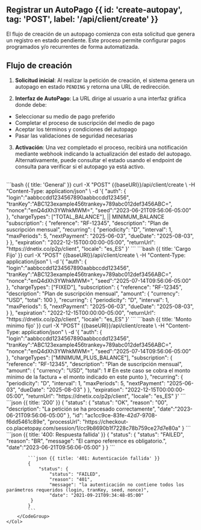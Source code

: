 
## Registrar un AutoPago {{ id: 'create-autopay', tag: 'POST', label: '/api/client/create' }}

El flujo de creación de un autopago comienza con esta solicitud que genera un registro en estado pendiente. Este proceso permite configurar pagos programados y/o recurrentes de forma automatizada.

## Flujo de creación

1. **Solicitud inicial**: Al realizar la petición de creación, el sistema genera un autopago en estado `PENDING` y retorna una URL de redirección.

2. **Interfaz de AutoPago**: La URL dirige al usuario a una interfaz gráfica donde debe:
- Seleccionar su medio de pago preferido
- Completar el proceso de suscripción del medio de pago
- Aceptar los términos y condiciones del autopago
- Pasar las validaciones de seguridad necesarias

3. **Activación**: Una vez completado el proceso, recibirá una notificación mediante webhook indicando la actualización del estado del autopago. Alternativamente, puede consultar el estado usando el endpoint de consulta para verificar si el autopago ya está activo.


<Row>
    <Col>
        <ApiReader
            path="/api/client/create"
            method="POST"
            api={props.refs}
        />
    </Col>
    <Col sticky>
        <br />
        <CodeGroup title="Solicitud" tag="POST" label="/api/client/create">
            ```bash {{ title: 'General' }}
            curl -X "POST" {{baseURl}}/api/client/create \
            -H "Content-Type: application/json" \
            -d '{
                "auth": {
                    "login":"aabbccdd1234567890aabbccdd123456",
                    "tranKey":"ABC123example456trankey+789abc012def3456ABC=",
                    "nonce":"enQ4dXh3YWhkMWM=",
                    "seed":"2023-06-21T09:56:06-05:00"
                },
                "chargeTypes": ["TOTAL_BALANCE"], || MINIMUM_BALANCE
                "subscription": {
                    "reference": "RF-12345",
                    "description": "Plan de suscripción mensual",
                    "recurring": {
                        "periodicity": "D",
                        "interval": 1,
                        "maxPeriods": 5,
                        "nextPayment": "2025-06-03",
                        "dueDate": "2025-08-03",
                    }
                },
                "expiration": "2022-12-15T00:00:00-05:00",
                "returnUrl": "https://dnetix.co/p2p/client",
                "locale": "es_ES"
            }'
            ```
            ```bash {{ title: 'Cargo Fijo' }}
            curl -X "POST" {{baseURl}}/api/client/create \
            -H "Content-Type: application/json" \
            -d '{
                "auth": {
                    "login":"aabbccdd1234567890aabbccdd123456",
                    "tranKey":"ABC123example456trankey+789abc012def3456ABC=",
                    "nonce":"enQ4dXh3YWhkMWM=",
                    "seed":"2025-07-14T09:56:06-05:00"
                },
                "chargeTypes": ["FIXED"],
                "subscription": {
                    "reference": "RF-12345",
                    "description": "Plan de suscripción mensual",
                    "amount": {
                        "currency": "USD",
                        "total": 100
                    },
                    "recurring": {
                        "periodicity": "D",
                        "interval": 1,
                        "maxPeriods": 5,
                        "nextPayment": "2025-06-03",
                        "dueDate": "2025-08-03",
                    }
                },
                "expiration": "2022-12-15T00:00:00-05:00",
                "returnUrl": "https://dnetix.co/p2p/client",
                "locale": "es_ES"
            }'
            ```
            ```bash {{ title: 'Monto minimo fijo' }}
            curl -X "POST" {{baseURl}}/api/client/create \
            -H "Content-Type: application/json" \
            -d '{
            "auth": {
                "login":"aabbccdd1234567890aabbccdd123456",
                "tranKey":"ABC123example456trankey+789abc012def3456ABC=",
                "nonce":"enQ4dXh3YWhkMWM=",
                "seed":"2025-07-14T09:56:06-05:00"
            },
            "chargeTypes": ["MINIMUM_PLUS_BALANCE"],
            "subscription": {
                "reference": "RF-12345",
                "description": "Plan de suscripción mensual",
                "amount": {
                    "currency": "USD",
                    "total": 1 # En este caso se cobra el monto minimo de la factura + el monto indicado en este punto
                },
                "recurring": {
                    "periodicity": "D",
                    "interval": 1,
                    "maxPeriods": 5,
                    "nextPayment": "2025-06-03",
                    "dueDate": "2025-08-03"
                }
            },
            "expiration": "2022-12-15T00:00:00-05:00",
            "returnUrl": "https://dnetix.co/p2p/client",
            "locale": "es_ES"
        }'
            ```
        </CodeGroup>
    </Col>
</Row>

<Row>
    <Col>
        <ApiReader
            path="/api/client/create"
            method="POST"
            type="response"
            api={props.refs}
        />
    </Col>
    <Col sticky>
        <br />
        <CodeGroup title="Respuesta">
            ```json {{ title: '200' }}
            {
                "status": {
                    "status": "OK",
                    "reason": "00",
                    "description": "La petición se ha procesado correctamente",
                    "date":"2023-06-21T09:56:06-05:00"
               },
                "id": "ac1cc9ce-83fe-42d7-9708-f6dd5461c89e",
                "processUrl": "https://checkout-co.placetopay.com/session/1/cc9b8690b1f7228c78b759ce27d7e80a"
            }
            ```
            ```json {{ title: '400: Respuesta fallida' }}
            {
                "status": {
                    "status": "FAILED",
                    "reason": "BR",
                    "message": "El campo reference es obligatorio.",
                    "date":"2023-06-21T09:56:06-05:00"
                }
            }
            ```

            ```json {{ title: '401: Autenticación fallida' }}
            {
                "status": {
                    "status": "FAILED",
                    "reason": "401",
                    "message": "la autenticación no contiene todos los parámetros requeridos (login, tranKey, seed, nonce)",
                    "date": "2021-09-21T09:34:48-05:00"
             }
            }
            ```
        </CodeGroup>
    </Col>
</Row>


